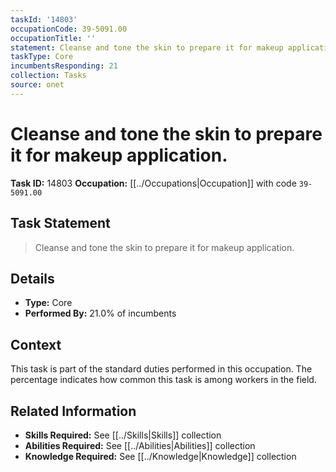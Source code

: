 ```yaml
---
taskId: '14803'
occupationCode: 39-5091.00
occupationTitle: ''
statement: Cleanse and tone the skin to prepare it for makeup application.
taskType: Core
incumbentsResponding: 21
collection: Tasks
source: onet
---
```

# Cleanse and tone the skin to prepare it for makeup application.

**Task ID:** 14803
**Occupation:** [[../Occupations|Occupation]] with code `39-5091.00`

## Task Statement

> Cleanse and tone the skin to prepare it for makeup application.

## Details

- **Type:** Core
- **Performed By:** 21.0% of incumbents

## Context

This task is part of the standard duties performed in this occupation. The percentage indicates how common this task is among workers in the field.

## Related Information

- **Skills Required:** See [[../Skills|Skills]] collection
- **Abilities Required:** See [[../Abilities|Abilities]] collection
- **Knowledge Required:** See [[../Knowledge|Knowledge]] collection
